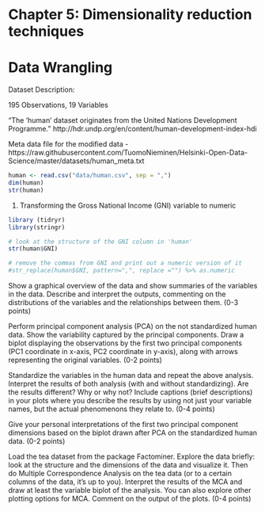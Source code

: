 # Chapter 5: Dimensionality reduction techniques

# Data Wrangling

Dataset Description: 

195 Observations, 19 Variables

"The 'human' dataset originates from the United Nations Development Programme." http://hdr.undp.org/en/content/human-development-index-hdi

Meta data file for the modified data - https://raw.githubusercontent.com/TuomoNieminen/Helsinki-Open-Data-Science/master/datasets/human_meta.txt

```r
human <- read.csv("data/human.csv", sep = ",")
dim(human)
str(human)
```

1. Transforming the Gross National Income (GNI) variable to numeric

```r
library (tidryr)
library(stringr)

# look at the structure of the GNI column in 'human'
str(human$GNI)

# remove the commas from GNI and print out a numeric version of it
#str_replace(human$GNI, pattern=",", replace ="") %>% as.numeric
```

Show a graphical overview of the data and show summaries of the variables in the data. Describe and interpret the outputs, commenting on the distributions of the variables and the relationships between them. (0-3 points)

Perform principal component analysis (PCA) on the not standardized human data. Show the variability captured by the principal components. Draw a biplot displaying the observations by the first two principal components (PC1 coordinate in x-axis, PC2 coordinate in y-axis), along with arrows representing the original variables. (0-2 points)

Standardize the variables in the human data and repeat the above analysis. Interpret the results of both analysis (with and without standardizing). Are the results different? Why or why not? Include captions (brief descriptions) in your plots where you describe the results by using not just your variable names, but the actual phenomenons they relate to. (0-4 points)

Give your personal interpretations of the first two principal component dimensions based on the biplot drawn after PCA on the standardized human data. (0-2 points)

Load the tea dataset from the package Factominer. Explore the data briefly: look at the structure and the dimensions of the data and visualize it. Then do Multiple Correspondence Analysis on the tea data (or to a certain columns of the data, it’s up to you). Interpret the results of the MCA and draw at least the variable biplot of the analysis. You can also explore other plotting options for MCA. Comment on the output of the plots. (0-4 points)

